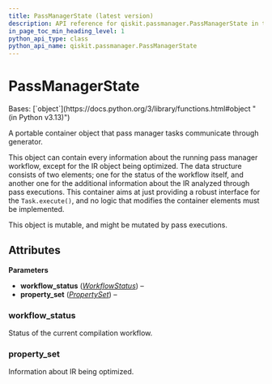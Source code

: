 ```yaml
---
title: PassManagerState (latest version)
description: API reference for qiskit.passmanager.PassManagerState in the latest version of qiskit
in_page_toc_min_heading_level: 1
python_api_type: class
python_api_name: qiskit.passmanager.PassManagerState
---
```


# PassManagerState

<Class id="qiskit.passmanager.PassManagerState" isDedicatedPage={true} github="https://github.com/Qiskit/qiskit/tree/stable/1.4/qiskit/passmanager/compilation_status.py#L55-L74" signature="qiskit.passmanager.PassManagerState(workflow_status, property_set)" modifiers="class">
  Bases: [`object`](https://docs.python.org/3/library/functions.html#object "(in Python v3.13)")

  A portable container object that pass manager tasks communicate through generator.

  This object can contain every information about the running pass manager workflow, except for the IR object being optimized. The data structure consists of two elements; one for the status of the workflow itself, and another one for the additional information about the IR analyzed through pass executions. This container aims at just providing a robust interface for the `Task.execute()`, and no logic that modifies the container elements must be implemented.

  This object is mutable, and might be mutated by pass executions.

  ## Attributes

  **Parameters**

  *   **workflow\_status** ([*WorkflowStatus*](qiskit.passmanager.WorkflowStatus "qiskit.passmanager.compilation_status.WorkflowStatus")) –
  *   **property\_set** ([*PropertySet*](qiskit.passmanager.PropertySet "qiskit.passmanager.compilation_status.PropertySet")) –

  ### workflow\_status

  <Attribute id="qiskit.passmanager.PassManagerState.workflow_status" attributeTypeHint="WorkflowStatus">
    Status of the current compilation workflow.
  </Attribute>

  ### property\_set

  <Attribute id="qiskit.passmanager.PassManagerState.property_set" attributeTypeHint="PropertySet">
    Information about IR being optimized.
  </Attribute>
</Class>

